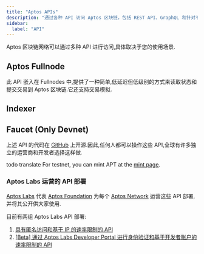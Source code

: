 ```yaml
---
title: "Aptos APIs"
description: "通过各种 API 访问 Aptos 区块链，包括 REST API、GraphQL 和针对不同用例的专用端点"
sidebar:
  label: "API"
---
```


Aptos 区块链网络可以通过多种 API 进行访问,具体取决于您的使用场景.

## Aptos Fullnode


此 API 嵌入在 Fullnodes 中,提供了一种简单,低延迟但低级别的方式来读取状态和提交交易到 Aptos 区块链.它还支持交易模拟.

<CardGrid>
  <LinkCard href="/zh/build/apis/fullnode-rest-api?network=mainnet" title="Aptos Fullnode REST API（主网）" description="Aptos Fullnode REST API 的主网 API playground" />

  <LinkCard href="/zh/build/apis/fullnode-rest-api?network=testnet" title="Aptos Fullnode REST API（测试网）" description="Aptos Fullnode REST API 的测试网 API playground" />

  <LinkCard href="/zh/build/apis/fullnode-rest-api?network=devnet" title="Aptos Fullnode REST API（开发网）" description="Aptos Fullnode REST API 的开发网 API playground" />
</CardGrid>

## Indexer

<CardGrid>
  <LinkCard
    href="/zh/build/indexer"
    title="Indexer GraphQL API"
    description="GraphQL API 提供可传参数可定制的 GraphQL 接口，用于从 Aptos 区块链读取状态。
它非常适合与 NFTs、Aptos Objects 或自定义 Move 合约进行交互。
在这里了解更多关于 Indexer 支持的 GraphQL API。"
  />

  <LinkCard
    href="/zh/build/indexer/txn-stream"
    title="Transaction Stream API"
    description="这个 GRPC API 将历史和实时交易数据流式传输到索引处理器。
它正在被 Aptos Core Indexing 使用，也可以支持自定义应用程序特定的索引处理器
进行实时区块链数据处理。在这里了解更多。"
  />
</CardGrid>

## Faucet (Only Devnet)

<CardGrid>
  <LinkCard href="/zh/build/apis/faucet-api" title="Faucet API" description="该 API 提供在开发网和测试网上接收测试代币的能力。其主要目的是在将应用程序和 Move 合约部署到主网之前进行开发和测试。" />
</CardGrid>

上述 API 的代码在 [GitHub](https://github.com/aptos-labs/aptos-core) 上开源.因此,任何人都可以操作这些 API,全球有许多独立的运营商和开发者选择这样做.

todo translate
For testnet, you can mint APT at the [mint page](/zh/network/faucet).

### Aptos Labs 运营的 API 部署

[Aptos Labs](https://aptoslabs.com) 代表 [Aptos Foundation](https://aptosfoundation.org/) 为每个 [Aptos Network](/zh/network/nodes/networks) 运营这些 API 部署,并将其公开供大家使用.

目前有两组 Aptos Labs API 部署:

1. [具有匿名访问和基于 IP 的速率限制的 API](/zh/network/nodes/networks)
2. [\[Beta\] 通过 Aptos Labs Developer Portal 进行身份验证和基于开发者账户的速率限制的 API](/zh/build/apis/aptos-labs-developer-portal)
